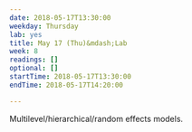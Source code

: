 ```yaml
---
date: 2018-05-17T13:30:00
weekday: Thursday
lab: yes
title: May 17 (Thu)&mdash;Lab
week: 8
readings: []
optional: []
startTime: 2018-05-17T13:30:00
endTime: 2018-05-17T14:20:00

---
```


Multilevel/hierarchical/random effects models.
